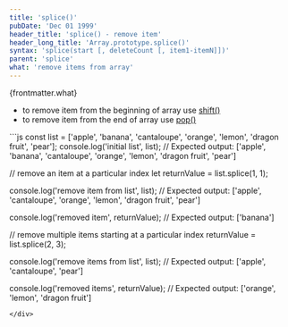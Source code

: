 ```yaml
---
title: 'splice()'
pubDate: 'Dec 01 1999'
header_title: 'splice() - remove item'
header_long_title: 'Array.prototype.splice()'
syntax: 'splice(start [, deleteCount [, item1-itemN]])'
parent: 'splice'
what: 'remove items from array'
---
```


{frontmatter.what}

- to remove item from the beginning of array use [shift()](../shift/)
- to remove item from the end of array use [pop()](../pop/)

<div class="copy-to-clipboard-wrap" id="code-sample-01">
<CopyToClipboard id="code-sample-01"></CopyToClipboard>
```js
const list = ['apple', 'banana', 'cantaloupe', 'orange', 'lemon', 'dragon fruit', 'pear'];
console.log('initial list', list);
// Expected output: ['apple', 'banana', 'cantaloupe', 'orange', 'lemon', 'dragon fruit', 'pear']

// remove an item at a particular index
let returnValue = list.splice(1, 1);

console.log('remove item from list', list);
// Expected output: ['apple', 'cantaloupe', 'orange', 'lemon', 'dragon fruit', 'pear']

console.log('removed item', returnValue);
// Expected output: ['banana']

// remove multiple items starting at a particular index
returnValue = list.splice(2, 3);

console.log('remove items from list', list);
// Expected output: ['apple', 'cantaloupe', 'pear']

console.log('removed items', returnValue);
// Expected output: ['orange', 'lemon', 'dragon fruit']
```
</div>
